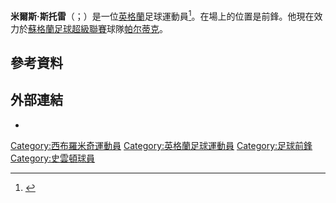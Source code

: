 {{noteTA
|G1=Football
|G2=uefa
|G3=SPL
}}

'''米爾斯·斯托雷'''（{{lang-en|Miles Storey}}；{{bd|1994年|1月4日}}）是一位[[英格蘭|英格蘭]]足球運動員<ref>{{Cite web |url=http://www.bbc.co.uk/sport/0/football/31048625 |title=Storey joins Newport County |access-date=2015-06-23 |archive-date=2015-03-04 |archive-url=https://web.archive.org/web/20150304123808/http://www.bbc.co.uk/sport/0/football/31048625 |dead-url=no }}</ref>。在場上的位置是前鋒。他現在效力於[[蘇格蘭足球超級聯賽|蘇格蘭足球超級聯賽]]球隊[[帕尔蒂克足球俱乐部|帕尔蒂克]]。

==參考資料==
{{Reflist}}

==外部連結==
*{{soccerbase|62083}}

{{DEFAULTSORT:Storey, Miles}}
[[Category:西布羅米奇運動員|Category:西布羅米奇運動員]]
[[Category:英格蘭足球運動員|Category:英格蘭足球運動員]]
[[Category:足球前鋒|Category:足球前鋒]]
[[Category:史雲頓球員|Category:史雲頓球員]]
{{Sport-bio-stub}}